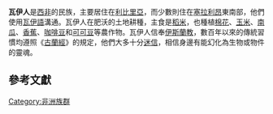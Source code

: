 {{Infobox Ethnic group
|group    = 瓦伊人<br/>Vai people
|image    = [[File:Vai_Youth_and_Maid.jpg|250px]]
|poptime  = 165,000 [http://www.joshuaproject.net/peoples.php?rop3=110483]
|popplace = 
{{flag|Liberia}}︰139,000 [http://www.joshuaproject.net/peoples.php?rop3=110483] 

{{flag|Sierra Leone}}︰35,000 [http://www.joshuaproject.net/peoples.php?rop3=110483]
|langs    = [[瓦伊語|瓦伊語]]
|rels     = [[伊斯蘭教|伊斯蘭教]]︰95%、[[基督教|基督教]] 5% <ref>Mind and Social Practice: Selected Writings of Sylvia Scribner By Sylvia Scribner, Ethel Tobach, pg. 193</ref>
|related  =  
}}

'''瓦伊人'''是[[西非|西非]]的民族，主要居住在[[利比里亞|利比里亞]]，而少數則住在[[塞拉利昂|塞拉利昂]]東南部，他們使用[[瓦伊語|瓦伊語]]溝通。瓦伊人在肥沃的土地耕種，主食是[[稻米|稻米]]，也種植[[棉花|棉花]]、[[玉米|玉米]]、[[南瓜|南瓜]]、[[香蕉|香蕉]]、[[咖啡豆|咖啡豆]]和[[可可豆|可可豆]]等農作物。瓦伊人信奉[[伊斯蘭教|伊斯蘭教]]，數百年以來的傳統習慣均遵照《[[古蘭經|古蘭經]]》的規定，他們大多十分[[迷信|迷信]]，相信身邊有能幻化為生物或物件的靈魂。

==參考文獻==
{{reflist}}

{{Authority control}}
{{民族小作品}}

[[Category:非洲族群|Category:非洲族群]]